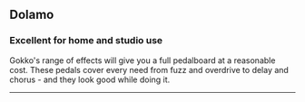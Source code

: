## Dolamo 

### Excellent for home and studio use

Gokko's range of effects will give you a full pedalboard at a reasonable cost. 
These pedals cover every need from fuzz and overdrive to delay and chorus - and they look good while doing it. 

___


